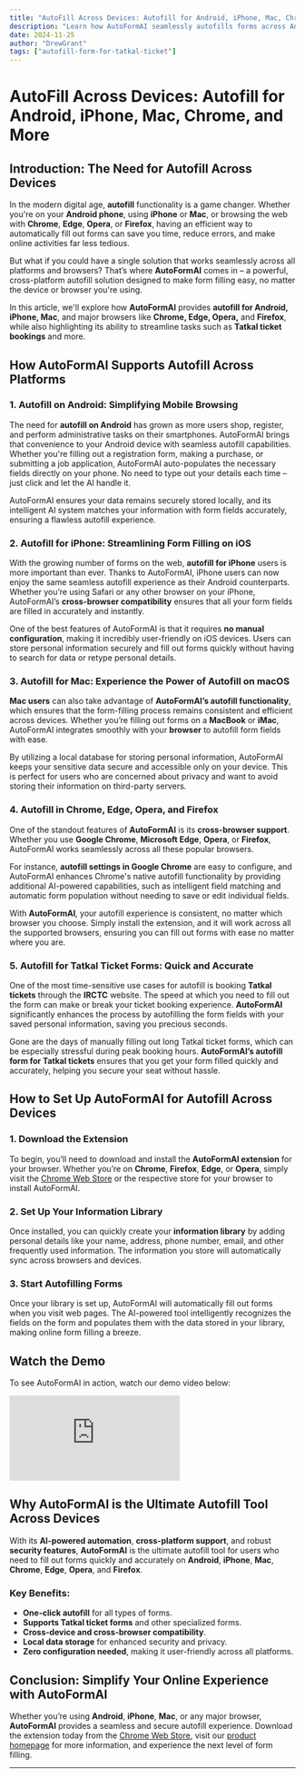```yaml
---
title: "AutoFill Across Devices: Autofill for Android, iPhone, Mac, Chrome, and More"
description: "Learn how AutoFormAI seamlessly autofills forms across Android, iPhone, Mac, Chrome, Edge, Opera, and Firefox. Save time and enhance your form-filling experience across devices!"
date: 2024-11-25
author: "DrewGrant"
tags: ["autofill-form-for-tatkal-ticket"]
---
```


# AutoFill Across Devices: Autofill for Android, iPhone, Mac, Chrome, and More

## Introduction: The Need for Autofill Across Devices

In the modern digital age, **autofill** functionality is a game changer. Whether you're on your **Android phone**, using **iPhone** or **Mac**, or browsing the web with **Chrome**, **Edge**, **Opera**, or **Firefox**, having an efficient way to automatically fill out forms can save you time, reduce errors, and make online activities far less tedious.

But what if you could have a single solution that works seamlessly across all platforms and browsers? That’s where **AutoFormAI** comes in – a powerful, cross-platform autofill solution designed to make form filling easy, no matter the device or browser you're using.

In this article, we'll explore how **AutoFormAI** provides **autofill for Android, iPhone, Mac**, and major browsers like **Chrome, Edge, Opera,** and **Firefox**, while also highlighting its ability to streamline tasks such as **Tatkal ticket bookings** and more.

## How AutoFormAI Supports Autofill Across Platforms

### 1. **Autofill on Android: Simplifying Mobile Browsing**

The need for **autofill on Android** has grown as more users shop, register, and perform administrative tasks on their smartphones. AutoFormAI brings that convenience to your Android device with seamless autofill capabilities. Whether you're filling out a registration form, making a purchase, or submitting a job application, AutoFormAI auto-populates the necessary fields directly on your phone. No need to type out your details each time – just click and let the AI handle it.

AutoFormAI ensures your data remains securely stored locally, and its intelligent AI system matches your information with form fields accurately, ensuring a flawless autofill experience.

### 2. **Autofill for iPhone: Streamlining Form Filling on iOS**

With the growing number of forms on the web, **autofill for iPhone** users is more important than ever. Thanks to AutoFormAI, iPhone users can now enjoy the same seamless autofill experience as their Android counterparts. Whether you’re using Safari or any other browser on your iPhone, AutoFormAI’s **cross-browser compatibility** ensures that all your form fields are filled in accurately and instantly.

One of the best features of AutoFormAI is that it requires **no manual configuration**, making it incredibly user-friendly on iOS devices. Users can store personal information securely and fill out forms quickly without having to search for data or retype personal details.

### 3. **Autofill for Mac: Experience the Power of Autofill on macOS**

**Mac users** can also take advantage of **AutoFormAI’s autofill functionality**, which ensures that the form-filling process remains consistent and efficient across devices. Whether you’re filling out forms on a **MacBook** or **iMac**, AutoFormAI integrates smoothly with your **browser** to autofill form fields with ease.

By utilizing a local database for storing personal information, AutoFormAI keeps your sensitive data secure and accessible only on your device. This is perfect for users who are concerned about privacy and want to avoid storing their information on third-party servers.

### 4. **Autofill in Chrome, Edge, Opera, and Firefox**

One of the standout features of **AutoFormAI** is its **cross-browser support**. Whether you use **Google Chrome**, **Microsoft Edge**, **Opera**, or **Firefox**, AutoFormAI works seamlessly across all these popular browsers.

For instance, **autofill settings in Google Chrome** are easy to configure, and AutoFormAI enhances Chrome's native autofill functionality by providing additional AI-powered capabilities, such as intelligent field matching and automatic form population without needing to save or edit individual fields.

With **AutoFormAI**, your autofill experience is consistent, no matter which browser you choose. Simply install the extension, and it will work across all the supported browsers, ensuring you can fill out forms with ease no matter where you are.

### 5. **Autofill for Tatkal Ticket Forms: Quick and Accurate**

One of the most time-sensitive use cases for autofill is booking **Tatkal tickets** through the **IRCTC** website. The speed at which you need to fill out the form can make or break your ticket booking experience. **AutoFormAI** significantly enhances the process by autofilling the form fields with your saved personal information, saving you precious seconds.

Gone are the days of manually filling out long Tatkal ticket forms, which can be especially stressful during peak booking hours. **AutoFormAI’s autofill form for Tatkal tickets** ensures that you get your form filled quickly and accurately, helping you secure your seat without hassle.

## How to Set Up AutoFormAI for Autofill Across Devices

### 1. **Download the Extension**

To begin, you’ll need to download and install the **AutoFormAI extension** for your browser. Whether you’re on **Chrome**, **Firefox**, **Edge**, or **Opera**, simply visit the [Chrome Web Store](https://chromewebstore.google.com/detail/autoformai/lfikjlhmofcmjbimgjjnafdeljkfhpej) or the respective store for your browser to install AutoFormAI.

### 2. **Set Up Your Information Library**

Once installed, you can quickly create your **information library** by adding personal details like your name, address, phone number, email, and other frequently used information. The information you store will automatically sync across browsers and devices.

### 3. **Start Autofilling Forms**

Once your library is set up, AutoFormAI will automatically fill out forms when you visit web pages. The AI-powered tool intelligently recognizes the fields on the form and populates them with the data stored in your library, making online form filling a breeze.

## Watch the Demo

To see AutoFormAI in action, watch our demo video below:

<iframe className="w-full max-w-[840px] mx-auto aspect-[840/472]" src="https://www.youtube.com/embed/S-Yt7lTtXuQ" title="AutoFormAI Demo" frameborder="0" allow="accelerometer; autoplay; clipboard-write; encrypted-media; gyroscope; picture-in-picture" allowfullscreen></iframe>

## Why AutoFormAI is the Ultimate Autofill Tool Across Devices

With its **AI-powered automation**, **cross-platform support**, and robust **security features**, **AutoFormAI** is the ultimate autofill tool for users who need to fill out forms quickly and accurately on **Android**, **iPhone**, **Mac**, **Chrome**, **Edge**, **Opera**, and **Firefox**. 

### Key Benefits:
- **One-click autofill** for all types of forms.
- **Supports Tatkal ticket forms** and other specialized forms.
- **Cross-device and cross-browser compatibility**.
- **Local data storage** for enhanced security and privacy.
- **Zero configuration needed**, making it user-friendly across all platforms.

## Conclusion: Simplify Your Online Experience with AutoFormAI

Whether you’re using **Android**, **iPhone**, **Mac**, or any major browser, **AutoFormAI** provides a seamless and secure autofill experience. Download the extension today from the [Chrome Web Store](https://chromewebstore.google.com/detail/autoformai/lfikjlhmofcmjbimgjjnafdeljkfhpej), visit our [product homepage](https://autoformai.floxai.top/) for more information, and experience the next level of form filling.

---

